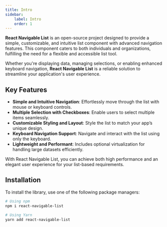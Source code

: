 ```yaml
---
title: Intro
sidebar:
    label: Intro
    order: 1
---
```



**React Navigable List** is an open-source project designed to provide a simple, customizable, and intuitive list component with advanced navigation features. This component caters to both individuals and organizations, fulfilling the need for a flexible and accessible list tool.

Whether you're displaying data, managing selections, or enabling enhanced keyboard navigation, **React Navigable List** is a reliable solution to streamline your application's user experience.

## Key Features

- **Simple and Intuitive Navigation**: Effortlessly move through the list with mouse or keyboard controls.
- **Multiple Selection with Checkboxes**: Enable users to select multiple items seamlessly.
- **Customizable Styling and Layout**: Style the list to match your app’s unique design.
- **Keyboard Navigation Support**: Navigate and interact with the list using only the keyboard.
- **Lightweight and Performant**: Includes optional virtualization for handling large datasets efficiently.

With React Navigable List, you can achieve both high performance and an elegant user experience for your list-based requirements.

## Installation

To install the library, use one of the following package managers:

```bash
# Using npm
npm i react-navigable-list

# Using Yarn
yarn add react-navigable-list
